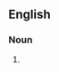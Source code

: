 {{also|Nanomaterials}}

==English==

===Noun===
{{head|en|noun form}}

# {{plural of|en|nanomaterial}}